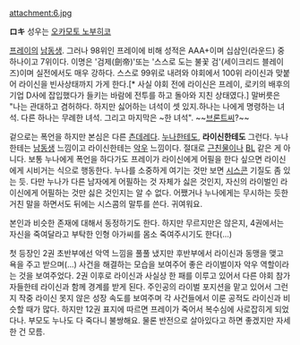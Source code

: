 attachment:6.jpg

'''ロキ''' 성우는 [[오카모토 노부히코]]

[[프레이(기교소녀는 상처받지 않아)|프레이]]의 [[남동생]]. 그러나 98위인 프레이에 비해 성적은 AAA+이며 십삼인(라운드) 중 하나이고 7위이다. 이명은 '검제(劍帝)'또는 '스스로 도는 불꽃 검'(세이크리드 블레이즈)이며 실전에서도 매우 강하다. 스스로 99위로 내려와 야회에서 100위 라이신과 맞붙어 라이신을 빈사상태까지 가게 한다.[* 사실 야회 전에 라이신은 프레이, 로키의 배후의 기업 D사에 잡입했다가 들키는 바람에 전투를 하고 돌아와 지친 상태였다.] 말버릇은 "나는 관대하고 겸허하다. 하지만 싫어하는 녀석이 셋 있지.하나는 나에게 명령하는 녀석. 다른 하나는 무례한 녀석. 그리고 마지막은 ~한 녀석". ~~[[브론트씨]]?~~

겉으로는 폭언을 하지만 본심은 다른 [[츤데레]]다. [[프레이(기교소녀는 상처받지 않아)|누나]]한테도, '''라이신한테도''' 그런다. 누나한테는 [[남동생]] 느낌이고 라이신한테는 [[악우]] 느낌이다. 절대로 [[근친물]]이나 [[BL]] 같은 게 아니다. 보통 누나에게 폭언을 하다가도 프레이가 라이신에게 어필을 한다 싶으면 라이신에게 시비거는 식으로 행동한다. 누나를 소중하게 여기는 것만 보면 [[시스콘]] 기질도 좀 있는 듯. 다만 누나가 다른 남자에게 어필하는 것 자체가 싫은 것인지, 자신의 라이벌인 라이신에게 어필하는 것만 싫은 것인지는 알 수 없다. 어쨌거나 누나에게는 무시하는 듯한 거친 말을 하면서도 뒤에는 시스콤의 말투를 쓴다. 귀여워요.

본인과 비슷한 존재에 대해서 동정하기도 한다. 하지만 무르지만은 않은지, 4권에서는 자신을 죽여달라고 부탁한 인형 아가씨를 몸소 죽여주시기도 한다(...)

첫 등장인 2권 초반부에선 악역 느낌을 풀풀 냈지만 후반부에서 라이신과 동맹을 맺고 욕을 주고 받으며(...) 사건을 해결하는 모습을 보여주어 좋은 라이벌이자 악우 역할이라는 것을 보여주었다. 2권 이후로 라이신과 사실상 한 패를 이루고 있어서 다른 야회 참가자들한테 라이신과 함께 경계를 받게 된다. 주인공의 라이벌 포지션을 맡고 있어서 그런지 작중 라이신 못지 않은 성장 속도를 보여주며 각 사건들에서 이룬 공적도 라이신과 비슷할 때가 많다. 하지만 12권 표지에 따르면 프레이가 죽어서 복수심에 사로잡히게 되었다나. 부모도 누나도 다 죽다니 불쌍해요. 물론 반전으로 살아있다고 하면 좋겠지만 자세한 건 모름.
